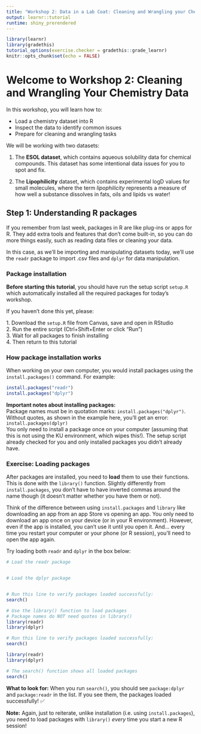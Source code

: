 ```yaml
---
title: "Workshop 2: Data in a Lab Coat: Cleaning and Wrangling your Chemistry Data"
output: learnr::tutorial
runtime: shiny_prerendered
---
```


```r
library(learnr)
library(gradethis)
tutorial_options(exercise.checker = gradethis::grade_learnr)
knitr::opts_chunk$set(echo = FALSE)
```

# Welcome to Workshop 2: Cleaning and Wrangling Your Chemistry Data

In this workshop, you will learn how to:

-   Load a chemistry dataset into R
-   Inspect the data to identify common issues
-   Prepare for cleaning and wrangling tasks

We will be working with two datasets:

(1) The **ESOL dataset**, which contains aqueous solubility data for chemical compounds. This dataset has some intentional data issues for you to spot and fix.

(2) The **Lipophilicity** dataset, which contains experimental logD values for small molecules, where the term *lipophilicity* represents a measure of how well a substance dissolves in fats, oils and lipids vs water!

## Step 1: Understanding R packages

If you remember from last week, packages in R are like plug-ins or apps for R. They add extra tools and features that don't come built-in, so you can do more things easily, such as reading data files or cleaning your data.

In this case, as we'll be importing and manipulating datasets today, we'll use the `readr` package to import .csv files and `dplyr` for data manipulation.

### Package installation

**Before starting this tutorial**, you should have run the setup script `setup.R` which automatically installed all the required packages for today's workshop.

If you haven't done this yet, please:

1\. Download the `setup.R` file from Canvas, save and open in RStudio \
2. Run the entire script (Ctrl+Shift+Enter or click "Run") \
3. Wait for all packages to finish installing \
4. Then return to this tutorial

### How package installation works

When working on your own computer, you would install packages using the `install.packages()` command. For example:

``` r
install.packages("readr")
install.packages("dplyr")
```

**Important notes about installing packages:** \
Package names must be in quotation marks: `install.packages("dplyr")`. Without quotes, as shown in the example here, you'll get an error: `install.packages(dplyr)` \
You only need to install a package once on your computer (assuming that this is not using the KU environment, which wipes this!). The setup script already checked for you and only installed packages you didn't already have.

### Exercise: Loading packages

After packages are installed, you need to **load** them to use their functions. This is done with the `library()` function. Slightly differently from `install.packages`, you don't have to have inverted commas around the name though (it doesn't matter whether you have them or not).

Think of the difference between using `install.packages` and `library` like downloading an app from an app Store vs opening an app. You only need to download an app once on your device (or in your R environment). However, even if the app is installed, you can’t use it until you open it. And... every time you restart your computer or your phone (or R session), you'll need to open the app again.

Try loading both `readr` and `dplyr` in the box below:

```r
# Load the readr package


# Load the dplyr package


# Run this line to verify packages loaded successfully:
search()
```

```r
# Use the library() function to load packages
# Package names do NOT need quotes in library()
library(readr)
library(dplyr)

# Run this line to verify packages loaded successfully:
search()
```

```r
library(readr)
library(dplyr)

# The search() function shows all loaded packages
search()
```

**What to look for:** When you run `search()`, you should see `package:dplyr` and `package:readr` in the list. If you see them, the packages loaded successfully! ✅

**Note:** Again, just to reiterate, unlike installation (i.e. using `install.packages`), you need to load packages with `library()` *every* time you start a new R session!
